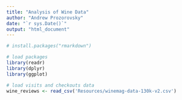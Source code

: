 ```yaml
---
title: "Analysis of Wine Data"
author: "Andrew Prozorovsky"
date: "`r sys.Date()`"
output: "html_document"
---
```


```r
# install.packages("rmarkdown")
```


```r
# load packages
library(readr)
library(dplyr)
library(ggplot)
```

```r
# load visits and checkouts data
wine_reviews <- read_csv('Resources/winemag-data-130k-v2.csv')
```